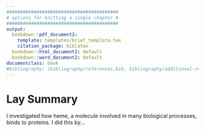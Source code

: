 ```yaml
---
#########################################
# options for knitting a single chapter #
#########################################
output:
  bookdown::pdf_document2:
    template: templates/brief_template.tex
    citation_package: biblatex
  bookdown::html_document2: default
  bookdown::word_document2: default
documentclass: book
#bibliography: [bibliography/references.bib, bibliography/additional-references.bib]
---
```


# Lay Summary {.unnumbered}

```{=tex}
\adjustmtc
\markboth{Lay Summary}{}
```

I investigated how heme, a molecule involved in many biological processes, binds to proteins. I did this by...
